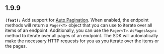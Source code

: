 ## 1.9.9
**`(feat):`** Add support for [Auto Pagination](https://buildwithrapiddocs.com/learn/sdks/features/auto-pagination).
When enabled, the endpoint methods will return a `Pager<T>` object that you can use to iterate over all items of an endpoint.
Additionally, you can use the `Pager<T>.AsPagesAsync` method to iterate over all pages of an endpoint.
The SDK will automatically make the necessary HTTP requests for you as you iterate over the items or the pages.


